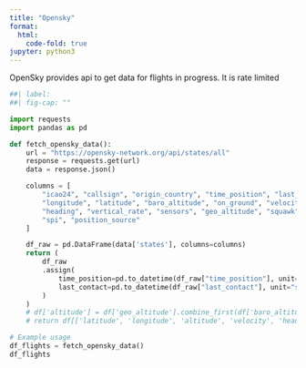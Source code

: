 ```yaml
---
title: "Opensky"
format:
  html:
    code-fold: true
jupyter: python3
---
```


OpenSky provides api to get data for flights in progress. It is rate limited



```python
##| label:
##| fig-cap: ""

import requests
import pandas as pd

def fetch_opensky_data():
    url = "https://opensky-network.org/api/states/all"
    response = requests.get(url)
    data = response.json()

    columns = [
        "icao24", "callsign", "origin_country", "time_position", "last_contact",
        "longitude", "latitude", "baro_altitude", "on_ground", "velocity",
        "heading", "vertical_rate", "sensors", "geo_altitude", "squawk",
        "spi", "position_source"
    ]

    df_raw = pd.DataFrame(data['states'], columns=columns)
    return (
        df_raw
        .assign(
            time_position=pd.to_datetime(df_raw["time_position"], unit="s"),
            last_contact=pd.to_datetime(df_raw["last_contact"], unit="s"),
        )
    )
    # df['altitude'] = df['geo_altitude'].combine_first(df['baro_altitude'])
    # return df[['latitude', 'longitude', 'altitude', 'velocity', 'heading']]

# Example usage
df_flights = fetch_opensky_data()
df_flights
```


